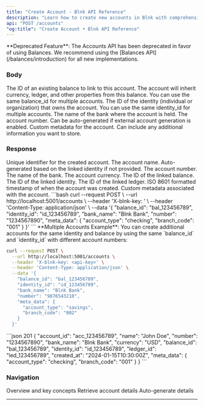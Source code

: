 ```yaml
---
title: "Create Account - Blnk API Reference"
description: "Learn how to create new accounts in Blnk with comprehensive API documentation, examples, and best practices for account management."
api: "POST /accounts"
"og:title": "Create Account • Blnk API Reference"
---
```




<Warning>
**Deprecated Feature**: The Accounts API has been deprecated in favor of using Balances. We recommend using the [Balances API](/balances/introduction) for all new implementations.
</Warning>

<Key />

### Body
<ParamField body="balance_id" type="string" required>
  The ID of an existing balance to link to this account. The account will inherit currency, ledger, and other properties from this balance. You can use the same balance_id for multiple accounts.
</ParamField>
<ParamField body="identity_id" type="string" required>
  The ID of the identity (individual or organization) that owns the account. You can use the same identity_id for multiple accounts.
</ParamField>
<ParamField body="bank_name" type="string" required>
  The name of the bank where the account is held.
</ParamField>
<ParamField body="number" type="string" required>
  The account number. Can be auto-generated if external account generation is enabled.
</ParamField>
<ParamField body="meta_data" type="object">
  Custom metadata for the account. Can include any additional information you want to store.
</ParamField>

### Response
<ResponseField name="account_id" type="string">
  Unique identifier for the created account.
</ResponseField>
<ResponseField name="name" type="string">
  The account name. Auto-generated based on the linked identity if not provided.
</ResponseField>
<ResponseField name="number" type="string">
  The account number.
</ResponseField>
<ResponseField name="bank_name" type="string">
  The name of the bank.
</ResponseField>
<ResponseField name="currency" type="string">
  The account currency.
</ResponseField>
<ResponseField name="balance_id" type="string">
  The ID of the linked balance.
</ResponseField>
<ResponseField name="identity_id" type="string">
  The ID of the linked identity.
</ResponseField>
<ResponseField name="ledger_id" type="string">
  The ID of the linked ledger.
</ResponseField>
<ResponseField name="created_at" type="timestamp">
  ISO 8601 formatted timestamp of when the account was created.
</ResponseField>
<ResponseField name="meta_data" type="object">
  Custom metadata associated with the account.
</ResponseField>

<RequestExample>
```bash
curl --request POST \
  --url http://localhost:5001/accounts \
  --header 'X-blnk-key: <api-key>' \
  --header 'Content-Type: application/json' \
  --data '{
    "balance_id": "bal_123456789",
    "identity_id": "id_123456789",
    "bank_name": "Blnk Bank",
    "number": "1234567890",
    "meta_data": {
      "account_type": "checking",
      "branch_code": "001"
    }
  }'
```
</RequestExample>

<Tip>
**Multiple Accounts Example**: You can create additional accounts for the same identity and balance by using the same `balance_id` and `identity_id` with different account numbers:

```bash
curl --request POST \
  --url http://localhost:5001/accounts \
  --header 'X-blnk-key: <api-key>' \
  --header 'Content-Type: application/json' \
  --data '{
    "balance_id": "bal_123456789",
    "identity_id": "id_123456789",
    "bank_name": "Blnk Bank",
    "number": "9876543210",
    "meta_data": {
      "account_type": "savings",
      "branch_code": "002"
    }
  }'
```
</Tip>

<ResponseExample>
```json 201
{
  "account_id": "acc_123456789",
  "name": "John Doe",
  "number": "1234567890",
  "bank_name": "Blnk Bank",
  "currency": "USD",
  "balance_id": "bal_123456789",
  "identity_id": "id_123456789",
  "ledger_id": "led_123456789",
  "created_at": "2024-01-15T10:30:00Z",
  "meta_data": {
    "account_type": "checking",
    "branch_code": "001"
  }
}
```
</ResponseExample>

### Navigation

<CardGroup cols={3}>
<Card title="Introduction" icon="book-user" href="/accounts/introduction">
  Overview and key concepts
</Card>

<Card title="Get Account" icon="code" href="/accounts/get-account">
  Retrieve account details
</Card>



<Card title="Account Generation" icon="code" href="/accounts/account-number-generation">
  Auto-generate details
</Card>
</CardGroup>

---

<NeedHelp /> 